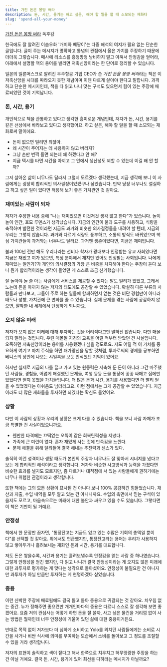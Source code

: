 ```yaml
---
title: 가진 돈은 몽땅 써라
description: 돈, 시간, 용기는 하고 싶은, 해야 할 일을 할 때 소모되는 재화다
slug: 'spend-all-your-money'
---
```


[가진 돈은 몽땅 써라](https://search.shopping.naver.com/book/catalog/32458162987) 독후감

한국에도 잘 알려진 이솝우화 '개미와 베짱이'는 다중 해석의 여지가 필요 없는 단순한 글입니다. 글이 주는 메시지가 명확하고 통념의 관점에서 옳은 가치를 주장하기 때문에 더더욱 그렇습니다. 매사에 리소스를 흥청망청 낭비하지 말고 아껴서 안정감을 얻어라, 아래에서 설명할 책의 용어를 빌리면 저축신앙이라는 한 단어로 정리할 수 있습니다.

일본의 일론머스크로 알려진 우주항공 기업 CEO가 쓴 *가진 돈을 몽땅 써라*라는 책은 이 저축신앙을 시대를 따라오지 못한 개념이며 이젠 다르게 살아야 한다고 말합니다. 과격하고 단순한 메시지인데, 책을 다 읽고 나니 맞는 구석도 있으면서 힘이 있는 주장에 매료되었던 것이 기억납니다.

### 돈, 시간, 용기

개인적으로 책을 관통하고 있다고 생각한 흥미로운 개념인데, 저자가 돈, 시간, 용기를 같은 선상에서 바라보고 있다고 생각했어요. 하고 싶은, 해야 할 일을 할 때 소모되는 재화로써 말이에요.

- 돈이 없으면 빌리면 되잖아.
- 왜 시간이 주어지는 데 사용하지 않고 버리지?
- 그냥 손만 번쩍 들면 되는데 왜 하겠다고 안 해?
- 지금 택시를 타면 시간을 아끼고 그 안에서 생산성도 꾀할 수 있는데 이걸 왜 안 할까?

그저 살아온 삶이 너무나도 달라서 그럴지 모르겠다 생각했는데, 지금 생각해 보니 이 사람에게는 굉장히 합리적인 의사결정이었겠구나 싶었습니다. 만약 당장 너무나도 절실하고 하고 싶은 일이 있다면 적용해 보기 좋은 가치관인 것 같아요.

### 재미있는 사람이 되자

저자가 주장한 내용 중에 "나는 재미있으면 이것저것 생각 않고 한다"가 있습니다. 놀이놀이 인간, 호모 루덴스가 생각났습니다. 지금의 인간이 불과 도구를 사용하고, 식량을 축적하며 발전한 것이라면 지금도 과거와 비슷한 의사결정들을 내려야 할 텐데, 지금의 우리는 그렇지 않습니다. 과거와 다르게 식량도 풍부하고, 소통의 방식도 바뀌었으며 핵심 가치관들이 과거와는 너무나도 달라요. 과거엔 생존이었다면, 지금은 재미입니다.

불과 100년 전만 해도 우리나라는 선비나 학자가 광대보다 인정받는 유교 사회였다면 지금은 재밌고 끼가 있으면, 특정 분야에서 재치만 있어도 인정받는 사회입니다. 나에게 재미있는 일인가?가 개인의 의사결정의 가장 큰 비중을 차지해야 한다는 주장이 듣다 보니 뭔가 합리적이라는 생각이 들었던 게 스스로 조금 신기했습니다.

잘 놀아야 놀 줄 아는 사람에게 서비스를 제공할 수 있다는 말도 일리가 있었고, 그래서 노는데 돈을 아끼지 않는 저자의 태도에도 공감할 수 있었습니다. 확실히 다른 부류의 사람들과 만나보고, 그들이 주로 하는 일들에 함께하면서 얻는 것은 비단 경험만이 아니라 태도나 성향, 가치관에 큰 변화를 줄 수 있습니다. 실제 문제를 겪는 사람에 공감하지 않으면, 얄팍한 내 세계에서 단정하게 되니까요.

### 오지 않은 미래

저자가 오지 않은 미래에 대해 투자하는 것을 어리석다고만 말하진 않습니다. 다만 매몰되지 말라는 것입니다. 우린 매몰될 지경의 교육을 어릴 적부터 받았던 건 사실입니다. 오죽하면 저축신앙이라는 용어를 사용했겠나 싶을 정도로요. 저도 어릴 적 이 가치를 중요하게 여기고 마치 주식을 하면 패가망신을 당할 것처럼, 투자로써의 경제를 공부하면 베니스의 상인에 나오는 샤일록을 보듯 인식했던 기억이 있어요.

하지만 실제로 지금의 나를 끌고 가고 있는 원동력은 저축해 둔 돈이 아니라 그간 마주했던 사람들, 경험들, 어렵게 해결했던 문제들, 여행 등등 돈을 통장에 꽁꽁 싸매고 집에만 있었다면 얻지 못했을 가치들입니다. 더 많은 돈과 시간, 용기를 사용했다면 더 빨리 얻을 수 있었겠다는 아쉬움도 남더라고요. 이런 점에서는 크게 공감할 수 있었습니다. 지금이라도 더 많은 재화들을 투자하면 되겠다는 확신도 들었어요.

### 상황

다만 이 사람의 상황과 우리의 상황은 크게 다를 수 있습니다. 책을 보니 사람 자체가 조금 특별한 건 사실이었으니까요.

- 웬만한 타격에는 끄떡없는 오뚝이 같은 회복탄력성을 지녔다.
- 가족에 큰 미련이 없다. 혼자 재밌게 사는 것에 만족감을 느낀다.
- 문제 해결을 위해 달려들어 결국 해내는 추진력과 센스가 있다.

솔직히 이런 성격이나 생활 태도가 본인의 주장과 너무나도 잘 맞아서 시너지를 냈다고 보는 게 합리적인 해석이라고 생각합니다. 저자와 비슷한 사고방식과 능력을 가졌다면 비슷한 효과를 낼지도 모르지만, 좀 다르거나 대척점에 서 있는 사람들에게 권하기에는 너무나 위험한 관점이라고 생각합니다.

또한 책에는 그의 모든 상황이 묘사된 건 아니다 보니 100% 공감하긴 힘들었습니다. 재산과 지출, 수입 내역을 모두 알고 있는 건 아니니까요. 수입의 측면에서 믿는 구석이 있을지도 모르고, 마음속으로는 미래에 대한 불안과 싸우고 있을 수도 있습니다. 그렇다면 이 책은 기만이 될 거예요.

### 안정성

책에서 한 문장만 꼽자면, "통장잔고는 지금도 잃고 있는 수많은 기회의 총액일 뿐이다"를 선택할 것 같아요. 위에서도 언급했지만, 통장잔고라는 용어는 우리가 사용하지 않고 쌓아두거나 흘려보내는 재화인 돈과 시간, 용기를 대표합니다.

저도 돈은 쌓을수록, 시간과 용기는 흘려보낼수록 안정감을 얻는 사람 중 하나였습니다. 그렇게 안정성을 얻긴 했지만, 다 읽고 나니까 결국 안정성이라는 게 오지도 않은 미래에 대한 과투자로 평가하는 게 맞다는 생각으로 돌아섰어요. 안정성이 불필요한 건 아니지만 과투자가 아닐 만큼만 투자하는 게 현명하겠다 싶었습니다.

### 중용

이런 신박한 주장에 매료됨에도 결국 돌고 돌아 중용으로 귀결되는 것 같아요. 치우침 없는 중간. 누가 정해주면 좋으련만 개개인마다의 중용은 다르니 스스로 잘 생각해 보면 좋겠어요. 요즘 저의 관심사는 어떻게 하면 돈을 잘 쓸까, 사고 싶은 물건을 거리낌 없이 사는 방법은 뭘까인데 너무 안정성에 기울어 있던 삶에 대한 중용이거든요.

반대로 목적 없이 저자보다 더 심하게 소비하고 Yolo를 외치던 사람들에게는 소비로 시간을 사거나 비싼 식사에 의미를 부여하는 모습에서 소비를 돌아보고 그 정도를 조절할 수 있을 거라 생각합니다.

저자의 표현이 솔직하고 색이 짙다고 해서 한쪽으로 치우치고 허무맹랑한 주장을 하는 건 아닐 거예요. 결국 돈, 시간, 용기에 있어 최선을 다하라는 메시지가 아닐까요?

